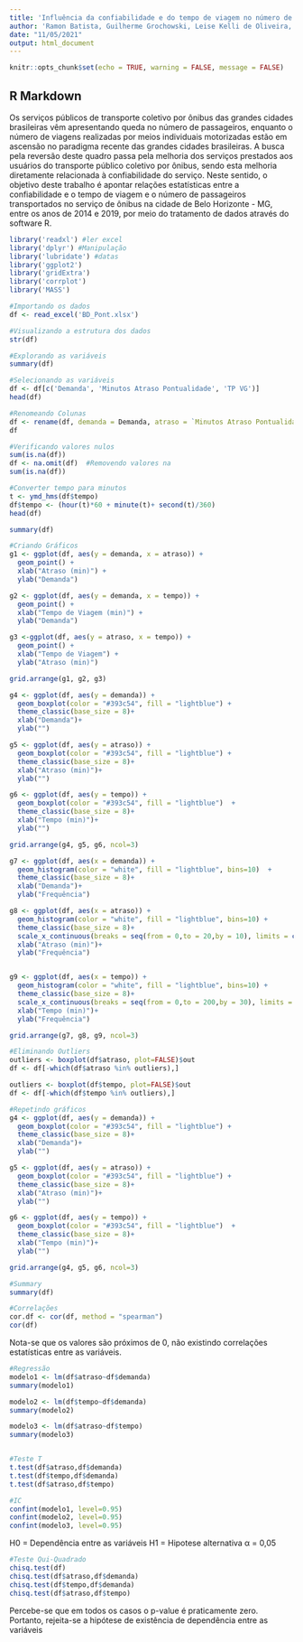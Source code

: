 ```yaml
---
title: 'Influência da confiabilidade e do tempo de viagem no número de passageiros MG transportados pelo transporte público coletivo: um estudo para Belo Horizonte'
author: 'Ramon Batista, Guilherme Grochowski, Leise Kelli de Oliveira, Luís Otávio Rocha Castilho, Marlon José Soares'
date: "11/05/2021"
output: html_document
---
```


```r
knitr::opts_chunk$set(echo = TRUE, warning = FALSE, message = FALSE)
```

## R Markdown

Os serviços públicos de transporte coletivo por ônibus das grandes cidades brasileiras vêm apresentando queda no número de passageiros, enquanto o número de viagens realizadas por meios individuais motorizadas estão em ascensão no paradigma recente das grandes cidades brasileiras. A busca pela reversão deste quadro passa pela melhoria dos serviços prestados aos usuários do transporte público coletivo por ônibus, sendo esta melhoria diretamente relacionada à confiabilidade do serviço. Neste sentido, o objetivo deste trabalho é apontar relações estatísticas entre a confiabilidade e o tempo de viagem e o número de passageiros transportados no serviço de ônibus na cidade de Belo Horizonte - MG, entre os anos de 2014 e 2019, por meio do tratamento de dados através do software R.

```r
library('readxl') #ler excel
library('dplyr') #Manipulação
library('lubridate') #datas
library('ggplot2')
library('gridExtra')
library('corrplot')
library('MASS')
```


```r
#Importando os dados
df <- read_excel('BD_Pont.xlsx')

#Visualizando a estrutura dos dados
str(df)

#Explorando as variáveis
summary(df)

#Selecionando as variáveis 
df <- df[c('Demanda', 'Minutos Atraso Pontualidade', 'TP VG')]
head(df)

#Renomeando Colunas
df <- rename(df, demanda = Demanda, atraso = `Minutos Atraso Pontualidade`, tempo = `TP VG`)
df

#Verificando valores nulos
sum(is.na(df))
df <- na.omit(df)  #Removendo valores na
sum(is.na(df))

#Converter tempo para minutos
t <- ymd_hms(df$tempo)
df$tempo <- (hour(t)*60 + minute(t)+ second(t)/360)
head(df)

summary(df)
```

```r
#Criando Gráficos
g1 <- ggplot(df, aes(y = demanda, x = atraso)) +
  geom_point() +
  xlab("Atraso (min)") + 
  ylab("Demanda")

g2 <- ggplot(df, aes(y = demanda, x = tempo)) +
  geom_point() +
  xlab("Tempo de Viagem (min)") + 
  ylab("Demanda") 

g3 <-ggplot(df, aes(y = atraso, x = tempo)) +
  geom_point() +
  xlab("Tempo de Viagem") + 
  ylab("Atraso (min)") 

grid.arrange(g1, g2, g3)

g4 <- ggplot(df, aes(y = demanda)) +
  geom_boxplot(color = "#393c54", fill = "lightblue") +
  theme_classic(base_size = 8)+
  xlab("Demanda")+
  ylab("")

g5 <- ggplot(df, aes(y = atraso)) +
  geom_boxplot(color = "#393c54", fill = "lightblue") +
  theme_classic(base_size = 8)+
  xlab("Atraso (min)")+
  ylab("")

g6 <- ggplot(df, aes(y = tempo)) +
  geom_boxplot(color = "#393c54", fill = "lightblue")  +
  theme_classic(base_size = 8)+
  xlab("Tempo (min)")+
  ylab("")

grid.arrange(g4, g5, g6, ncol=3)

g7 <- ggplot(df, aes(x = demanda)) +
  geom_histogram(color = "white", fill = "lightblue", bins=10)  +
  theme_classic(base_size = 8)+
  xlab("Demanda")+
  ylab("Frequência")

g8 <- ggplot(df, aes(x = atraso)) +
  geom_histogram(color = "white", fill = "lightblue", bins=10) +
  theme_classic(base_size = 8)+
  scale_x_continuous(breaks = seq(from = 0,to = 20,by = 10), limits = c(0,20)) +
  xlab("Atraso (min)")+
  ylab("Frequência")


g9 <- ggplot(df, aes(x = tempo)) +
  geom_histogram(color = "white", fill = "lightblue", bins=10) +
  theme_classic(base_size = 8)+
  scale_x_continuous(breaks = seq(from = 0,to = 200,by = 30), limits = c(0,200))+
  xlab("Tempo (min)")+
  ylab("Frequência")

grid.arrange(g7, g8, g9, ncol=3)
```

```r
#Eliminando Outliers
outliers <- boxplot(df$atraso, plot=FALSE)$out
df <- df[-which(df$atraso %in% outliers),]

outliers <- boxplot(df$tempo, plot=FALSE)$out
df <- df[-which(df$tempo %in% outliers),]
```

```r
#Repetindo gráficos
g4 <- ggplot(df, aes(y = demanda)) +
  geom_boxplot(color = "#393c54", fill = "lightblue") +
  theme_classic(base_size = 8)+
  xlab("Demanda")+
  ylab("")

g5 <- ggplot(df, aes(y = atraso)) +
  geom_boxplot(color = "#393c54", fill = "lightblue") +
  theme_classic(base_size = 8)+
  xlab("Atraso (min)")+
  ylab("")

g6 <- ggplot(df, aes(y = tempo)) +
  geom_boxplot(color = "#393c54", fill = "lightblue")  +
  theme_classic(base_size = 8)+
  xlab("Tempo (min)")+
  ylab("")

grid.arrange(g4, g5, g6, ncol=3)

```

```r
#Summary
summary(df)

#Correlações
cor.df <- cor(df, method = "spearman")
cor(df)
```

Nota-se que os valores são próximos de 0, não existindo correlações estatísticas entre as variáveis.

```r
#Regressão 
modelo1 <- lm(df$atraso~df$demanda)
summary(modelo1)

modelo2 <- lm(df$tempo~df$demanda)
summary(modelo2)

modelo3 <- lm(df$atraso~df$tempo)
summary(modelo3)


#Teste T
t.test(df$atraso,df$demanda)
t.test(df$tempo,df$demanda)
t.test(df$atraso,df$tempo)

#IC
confint(modelo1, level=0.95)
confint(modelo2, level=0.95)
confint(modelo3, level=0.95)
```

H0 = Dependência entre as variáveis
H1 = Hipotese alternativa 
α = 0,05 

```r
#Teste Qui-Quadrado
chisq.test(df)
chisq.test(df$atraso,df$demanda)
chisq.test(df$tempo,df$demanda)
chisq.test(df$atraso,df$tempo)

```

Percebe-se que em todos os casos o p-value é praticamente zero. Portanto, rejeita-se a hipótese de existência de dependência entre as variáveis
